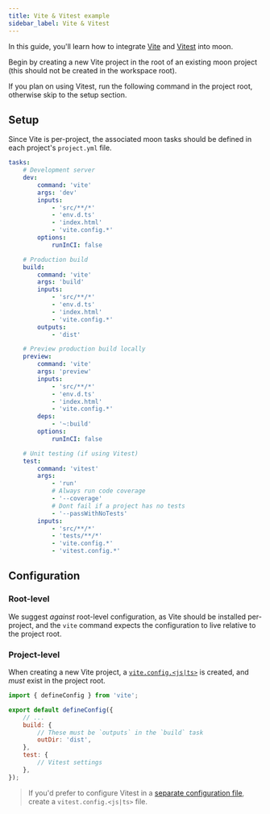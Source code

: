 ```yaml
---
title: Vite & Vitest example
sidebar_label: Vite & Vitest
---
```



In this guide, you'll learn how to integrate [Vite](https://vitejs.dev/) and
[Vitest](https://vitest.dev/) into moon.

Begin by creating a new Vite project in the root of an existing moon project (this should not be
created in the workspace root).

<CreateDepTabs dep="vite" />

If you plan on using Vitest, run the following command in the project root, otherwise skip to the
setup section.

<AddDepsTabs dep="vitest" package="<project>" dev />

## Setup

Since Vite is per-project, the associated moon tasks should be defined in each project's
`project.yml` file.

```yaml title="<project>/project.yml"
tasks:
	# Development server
	dev:
		command: 'vite'
		args: 'dev'
		inputs:
			- 'src/**/*'
			- 'env.d.ts'
			- 'index.html'
			- 'vite.config.*'
		options:
			runInCI: false

	# Production build
	build:
		command: 'vite'
		args: 'build'
		inputs:
			- 'src/**/*'
			- 'env.d.ts'
			- 'index.html'
			- 'vite.config.*'
		outputs:
			- 'dist'

	# Preview production build locally
	preview:
		command: 'vite'
		args: 'preview'
		inputs:
			- 'src/**/*'
			- 'env.d.ts'
			- 'index.html'
			- 'vite.config.*'
		deps:
			- '~:build'
		options:
			runInCI: false

	# Unit testing (if using Vitest)
	test:
		command: 'vitest'
		args:
			- 'run'
			# Always run code coverage
			- '--coverage'
			# Dont fail if a project has no tests
			- '--passWithNoTests'
		inputs:
			- 'src/**/*'
			- 'tests/**/*'
			- 'vite.config.*'
			- 'vitest.config.*'
```

## Configuration

### Root-level

We suggest _against_ root-level configuration, as Vite should be installed per-project, and the
`vite` command expects the configuration to live relative to the project root.

### Project-level

When creating a new Vite project, a [`vite.config.<js|ts>`](https://vitejs.dev/config) is created,
and _must_ exist in the project root.

```js title="<project>/vite.project.js"
import { defineConfig } from 'vite';

export default defineConfig({
	// ...
	build: {
		// These must be `outputs` in the `build` task
		outDir: 'dist',
	},
	test: {
		// Vitest settings
	},
});
```

> If you'd prefer to configure Vitest in a
> [separate configuration file](https://vitest.dev/guide/#configuring-vitest), create a
> `vitest.config.<js|ts>` file.
